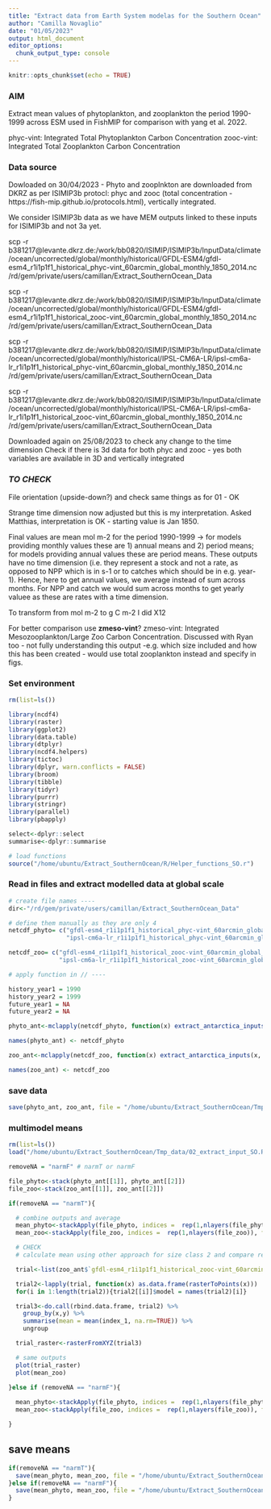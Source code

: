 ```yaml
---
title: "Extract data from Earth System modelas for the Southern Ocean"
author: "Camilla Novaglio"
date: "01/05/2023"
output: html_document
editor_options: 
  chunk_output_type: console
---
```


```r
knitr::opts_chunk$set(echo = TRUE)
```

### AIM

Extract mean values of phytoplankton, and zooplankton the period 1990-1999 across ESM used in FishMIP for comparison with yang et al. 2022. 

phyc-vint: Integrated Total Phytoplankton Carbon Concentration 
zooc-vint: Integrated Total Zooplankton Carbon Concentration 

### Data source 

Dowloaded on 30/04/2023 - Phyto and zooplnkton are downloaded from DKRZ as per ISIMIP3b protocl: phyc and zooc (total concentration - https://fish-mip.github.io/protocols.html), vertically integrated. 

We consider ISIMIP3b data as we have MEM outputs linked to these inputs for ISIMIP3b and not 3a yet. 

scp -r b381217@levante.dkrz.de:/work/bb0820/ISIMIP/ISIMIP3b/InputData/climate/ocean/uncorrected/global/monthly/historical/GFDL-ESM4/gfdl-esm4_r1i1p1f1_historical_phyc-vint_60arcmin_global_monthly_1850_2014.nc /rd/gem/private/users/camillan/Extract_SouthernOcean_Data

scp -r b381217@levante.dkrz.de:/work/bb0820/ISIMIP/ISIMIP3b/InputData/climate/ocean/uncorrected/global/monthly/historical/GFDL-ESM4/gfdl-esm4_r1i1p1f1_historical_zooc-vint_60arcmin_global_monthly_1850_2014.nc /rd/gem/private/users/camillan/Extract_SouthernOcean_Data

scp -r b381217@levante.dkrz.de:/work/bb0820/ISIMIP/ISIMIP3b/InputData/climate/ocean/uncorrected/global/monthly/historical/IPSL-CM6A-LR/ipsl-cm6a-lr_r1i1p1f1_historical_phyc-vint_60arcmin_global_monthly_1850_2014.nc /rd/gem/private/users/camillan/Extract_SouthernOcean_Data

scp -r b381217@levante.dkrz.de:/work/bb0820/ISIMIP/ISIMIP3b/InputData/climate/ocean/uncorrected/global/monthly/historical/IPSL-CM6A-LR/ipsl-cm6a-lr_r1i1p1f1_historical_zooc-vint_60arcmin_global_monthly_1850_2014.nc /rd/gem/private/users/camillan/Extract_SouthernOcean_Data

Downloaded again on 25/08/2023 to check any change to the time dimension
Check if there is 3d data for both phyc and zooc - yes both variables are available in 3D and vertically integrated

### *TO CHECK* 

File orientation (upside-down?) and check same things as for 01 - OK

Strange time dimension now adjusted but this is my interpretation. Asked Matthias, interpretation is OK - starting value is Jan 1850.  

Final values are mean mol m-2 for the period 1990-1999 -> for models providing monthly values these are 1) annual means and 2) period means; for models providing annual values these are period means. These outputs have no time dimension (i.e. they represent a stock and not a rate, as opposed to NPP which is in s-1 or to catches which should be in e.g. year-1). Hence, here to get annual values, we average instead of sum across months. For NPP and catch we would sum across months to get yearly valuee as these are rates with a time dimension.      

To transform from mol m-2 to g C m-2 I did X12

For better comparison use **zmeso-vint**? zmeso-vint: Integrated Mesozooplankton/Large Zoo Carbon Concentration. Discussed with Ryan too - not fully understanding this output -e.g. which size included and how this has been created - would use total zooplankton instead and specify in figs.  

### Set environment 

```r

rm(list=ls())

library(ncdf4) 
library(raster) 
library(ggplot2) 
library(data.table)
library(dtplyr)
library(ncdf4.helpers)
library(tictoc)
library(dplyr, warn.conflicts = FALSE)
library(broom)
library(tibble)
library(tidyr)
library(purrr)
library(stringr)
library(parallel)
library(pbapply)

select<-dplyr::select
summarise<-dplyr::summarise

# load functions 
source("/home/ubuntu/Extract_SouthernOcean/R/Helper_functions_SO.r")

```

### Read in files and extract modelled data at global scale

```r

# create file names ----
dir<-"/rd/gem/private/users/camillan/Extract_SouthernOcean_Data" 

# define them manually as they are only 4
netcdf_phyto= c("gfdl-esm4_r1i1p1f1_historical_phyc-vint_60arcmin_global_monthly_1850_2014.nc",
                "ipsl-cm6a-lr_r1i1p1f1_historical_phyc-vint_60arcmin_global_monthly_1850_2014.nc")

netcdf_zoo= c("gfdl-esm4_r1i1p1f1_historical_zooc-vint_60arcmin_global_monthly_1850_2014.nc",
              "ipsl-cm6a-lr_r1i1p1f1_historical_zooc-vint_60arcmin_global_monthly_1850_2014.nc")

# apply function in // ----

history_year1 = 1990
history_year2 = 1999
future_year1 = NA
future_year2 = NA

phyto_ant<-mclapply(netcdf_phyto, function(x) extract_antarctica_inputs(x, history_year1 =history_year1, history_year2=history_year2,future_year1 = future_year1,future_year2=future_year2), mc.cores = detectCores()-2)

names(phyto_ant) <- netcdf_phyto

zoo_ant<-mclapply(netcdf_zoo, function(x) extract_antarctica_inputs(x, history_year1 =history_year1, history_year2=history_year2,future_year1 = future_year1,future_year2=future_year2), mc.cores = detectCores()-2)

names(zoo_ant) <- netcdf_zoo

```

### save data

```r

save(phyto_ant, zoo_ant, file = "/home/ubuntu/Extract_SouthernOcean/Tmp_data/02_extract_input_SO.RData")

```

### multimodel means 

```r

rm(list=ls())
load("/home/ubuntu/Extract_SouthernOcean/Tmp_data/02_extract_input_SO.RData")

removeNA = "narmF" # narmT or narmF

file_phyto<-stack(phyto_ant[[1]], phyto_ant[[2]])
file_zoo<-stack(zoo_ant[[1]], zoo_ant[[2]])

if(removeNA == "narmT"){

  # combine outputs and average
  mean_phyto<-stackApply(file_phyto, indices =  rep(1,nlayers(file_phyto)), fun = mean, na.rm = TRUE)
  mean_zoo<-stackApply(file_zoo, indices =  rep(1,nlayers(file_zoo)), fun = mean, na.rm = TRUE)

  # CHECK
  # calculate mean using other approach for size class 2 and compare results to above approach

  trial<-list(zoo_ant$`gfdl-esm4_r1i1p1f1_historical_zooc-vint_60arcmin_global_monthly_1850_2014.nc`, zoo_ant$`ipsl-cm6a-lr_r1i1p1f1_historical_zooc-vint_60arcmin_global_monthly_1850_2014.nc`)

  trial2<-lapply(trial, function(x) as.data.frame(rasterToPoints(x)))
  for(i in 1:length(trial2)){trial2[[i]]$model = names(trial2)[i]}

  trial3<-do.call(rbind.data.frame, trial2) %>%
    group_by(x,y) %>%
    summarise(mean = mean(index_1, na.rm=TRUE)) %>%
    ungroup

  trial_raster<-rasterFromXYZ(trial3)

  # same outputs 
  plot(trial_raster)
  plot(mean_zoo)

}else if (removeNA == "narmF"){
  
  mean_phyto<-stackApply(file_phyto, indices =  rep(1,nlayers(file_phyto)), fun = mean, na.rm = FALSE)
  mean_zoo<-stackApply(file_zoo, indices =  rep(1,nlayers(file_zoo)), fun = mean, na.rm = FALSE)

}

```

## save means 

```r

if(removeNA == "narmT"){
  save(mean_phyto, mean_zoo, file = "/home/ubuntu/Extract_SouthernOcean/Tmp_data/02_extract_input_SO_means.RData")
}else if(removeNA == "narmF"){
  save(mean_phyto, mean_zoo, file = "/home/ubuntu/Extract_SouthernOcean/Tmp_data/02_extract_input_SO_means_narmF.RData")
}

```
